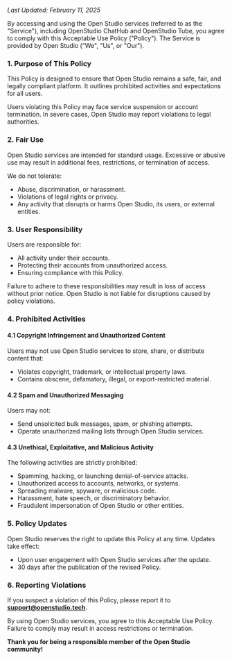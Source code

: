 _Last Updated: February 11, 2025_

By accessing and using the Open Studio services (referred to as the "Service"), including OpenStudio ChatHub and OpenStudio Tube, you agree to comply with this Acceptable Use Policy ("Policy"). The Service is provided by Open Studio ("We", "Us", or "Our").

### 1. Purpose of This Policy
This Policy is designed to ensure that Open Studio remains a safe, fair, and legally compliant platform. It outlines prohibited activities and expectations for all users.

Users violating this Policy may face service suspension or account termination. In severe cases, Open Studio may report violations to legal authorities.

### 2. Fair Use
Open Studio services are intended for standard usage. Excessive or abusive use may result in additional fees, restrictions, or termination of access.

We do not tolerate:
- Abuse, discrimination, or harassment.
- Violations of legal rights or privacy.
- Any activity that disrupts or harms Open Studio, its users, or external entities.

### 3. User Responsibility
Users are responsible for:
- All activity under their accounts.
- Protecting their accounts from unauthorized access.
- Ensuring compliance with this Policy.

Failure to adhere to these responsibilities may result in loss of access without prior notice. Open Studio is not liable for disruptions caused by policy violations.

### 4. Prohibited Activities

#### **4.1 Copyright Infringement and Unauthorized Content**
Users may not use Open Studio services to store, share, or distribute content that:
- Violates copyright, trademark, or intellectual property laws.
- Contains obscene, defamatory, illegal, or export-restricted material.

#### **4.2 Spam and Unauthorized Messaging**
Users may not:
- Send unsolicited bulk messages, spam, or phishing attempts.
- Operate unauthorized mailing lists through Open Studio services.

#### **4.3 Unethical, Exploitative, and Malicious Activity**
The following activities are strictly prohibited:
- Spamming, hacking, or launching denial-of-service attacks.
- Unauthorized access to accounts, networks, or systems.
- Spreading malware, spyware, or malicious code.
- Harassment, hate speech, or discriminatory behavior.
- Fraudulent impersonation of Open Studio or other entities.

### 5. Policy Updates
Open Studio reserves the right to update this Policy at any time. Updates take effect:
- Upon user engagement with Open Studio services after the update.
- 30 days after the publication of the revised Policy.

### 6. Reporting Violations
If you suspect a violation of this Policy, please report it to **support@openstudio.tech**.

By using Open Studio services, you agree to this Acceptable Use Policy. Failure to comply may result in access restrictions or termination.

**Thank you for being a responsible member of the Open Studio community!**
